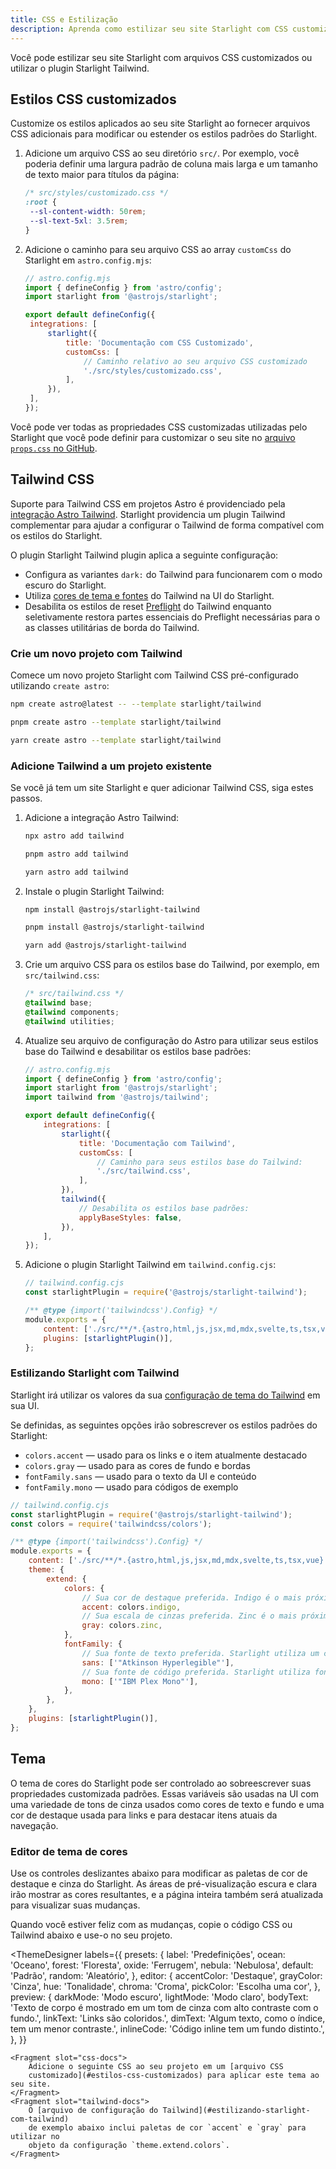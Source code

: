 ```yaml
---
title: CSS e Estilização
description: Aprenda como estilizar seu site Starlight com CSS customizado ou integrá-lo com Tailwind CSS.
---
```


Você pode estilizar seu site Starlight com arquivos CSS customizados ou utilizar o plugin Starlight Tailwind.

## Estilos CSS customizados

Customize os estilos aplicados ao seu site Starlight ao fornecer arquivos CSS adicionais para modificar ou estender os estilos padrões do Starlight.

1. Adicione um arquivo CSS ao seu diretório `src/`.
   Por exemplo, você poderia definir uma largura padrão de coluna mais larga e um tamanho de texto maior para títulos da página:

   ```css
   /* src/styles/customizado.css */
   :root {
   	--sl-content-width: 50rem;
   	--sl-text-5xl: 3.5rem;
   }
   ```

2. Adicione o caminho para seu arquivo CSS ao array `customCss` do Starlight em `astro.config.mjs`:

   ```js
   // astro.config.mjs
   import { defineConfig } from 'astro/config';
   import starlight from '@astrojs/starlight';

   export default defineConfig({
   	integrations: [
   		starlight({
   			title: 'Documentação com CSS Customizado',
   			customCss: [
   				// Caminho relativo ao seu arquivo CSS customizado
   				'./src/styles/customizado.css',
   			],
   		}),
   	],
   });
   ```

Você pode ver todas as propriedades CSS customizadas utilizadas pelo Starlight que você pode definir para customizar o seu site no [arquivo `props.css` no GitHub](https://github.com/withastro/starlight/blob/main/packages/starlight/style/props.css).

## Tailwind CSS

Suporte para Tailwind CSS em projetos Astro é providenciado pela [integração Astro Tailwind](https://docs.astro.build/pt-br/guides/integrations-guide/tailwind/).
Starlight providencia um plugin Tailwind complementar para ajudar a configurar o Tailwind de forma compatível com os estilos do Starlight.

O plugin Starlight Tailwind plugin aplica a seguinte configuração:

- Configura as variantes `dark:` do Tailwind para funcionarem com o modo escuro do Starlight.
- Utiliza [cores de tema e fontes](#estilizando-starlight-com-tailwind) do Tailwind na UI do Starlight.
- Desabilita os estilos de reset [Preflight](https://tailwindcss.com/docs/preflight) do Tailwind enquanto seletivamente restora partes essenciais do Preflight necessárias para o as classes utilitárias de borda do Tailwind.

### Crie um novo projeto com Tailwind


Comece um novo projeto Starlight com Tailwind CSS pré-configurado utilizando `create astro`:

<Tabs>
<TabItem label="npm">

```sh
npm create astro@latest -- --template starlight/tailwind
```

</TabItem>
<TabItem label="pnpm">

```sh
pnpm create astro --template starlight/tailwind
```

</TabItem>
<TabItem label="Yarn">

```sh
yarn create astro --template starlight/tailwind
```

</TabItem>
</Tabs>

### Adicione Tailwind a um projeto existente

Se você já tem um site Starlight e quer adicionar Tailwind CSS, siga estes passos.

1.  Adicione a integração Astro Tailwind:

    <Tabs>

    <TabItem label="npm">

    ```sh
    npx astro add tailwind
    ```

    </TabItem>

    <TabItem label="pnpm">

    ```sh
    pnpm astro add tailwind
    ```

    </TabItem>

    <TabItem label="Yarn">

    ```sh
    yarn astro add tailwind
    ```

    </TabItem>

    </Tabs>

2.  Instale o plugin Starlight Tailwind:

    <Tabs>

    <TabItem label="npm">

    ```sh
    npm install @astrojs/starlight-tailwind
    ```

    </TabItem>

    <TabItem label="pnpm">

    ```sh
    pnpm install @astrojs/starlight-tailwind
    ```

    </TabItem>

    <TabItem label="Yarn">

    ```sh
    yarn add @astrojs/starlight-tailwind
    ```

    </TabItem>

    </Tabs>

3.  Crie um arquivo CSS para os estilos base do Tailwind, por exemplo, em `src/tailwind.css`:

    ```css
    /* src/tailwind.css */
    @tailwind base;
    @tailwind components;
    @tailwind utilities;
    ```

4.  Atualize seu arquivo de configuração do Astro para utilizar seus estilos base do Tailwind e desabilitar os estilos base padrões:

    ```js {11-12,16-17}
    // astro.config.mjs
    import { defineConfig } from 'astro/config';
    import starlight from '@astrojs/starlight';
    import tailwind from '@astrojs/tailwind';

    export default defineConfig({
    	integrations: [
    		starlight({
    			title: 'Documentação com Tailwind',
    			customCss: [
    				// Caminho para seus estilos base do Tailwind:
    				'./src/tailwind.css',
    			],
    		}),
    		tailwind({
    			// Desabilita os estilos base padrões:
    			applyBaseStyles: false,
    		}),
    	],
    });
    ```

5.  Adicione o plugin Starlight Tailwind em `tailwind.config.cjs`:

    ```js ins={2,7}
    // tailwind.config.cjs
    const starlightPlugin = require('@astrojs/starlight-tailwind');

    /** @type {import('tailwindcss').Config} */
    module.exports = {
    	content: ['./src/**/*.{astro,html,js,jsx,md,mdx,svelte,ts,tsx,vue}'],
    	plugins: [starlightPlugin()],
    };
    ```

### Estilizando Starlight com Tailwind

Starlight irá utilizar os valores da sua [configuração de tema do Tailwind](https://tailwindcss.com/docs/theme) em sua UI.

Se definidas, as seguintes opções irão sobrescrever os estilos padrões do Starlight:

- `colors.accent` — usado para os links e o item atualmente destacado
- `colors.gray` — usado para as cores de fundo e bordas
- `fontFamily.sans` — usado para o texto da UI e conteúdo
- `fontFamily.mono` — usado para códigos de exemplo

```js {12,14,18,20}
// tailwind.config.cjs
const starlightPlugin = require('@astrojs/starlight-tailwind');
const colors = require('tailwindcss/colors');

/** @type {import('tailwindcss').Config} */
module.exports = {
	content: ['./src/**/*.{astro,html,js,jsx,md,mdx,svelte,ts,tsx,vue}'],
	theme: {
		extend: {
			colors: {
				// Sua cor de destaque preferida. Indigo é o mais próximo do padrão do Starlight.
				accent: colors.indigo,
				// Sua escala de cinzas preferida. Zinc é o mais próximo do padrão do Starlight.
				gray: colors.zinc,
			},
			fontFamily: {
				// Sua fonte de texto preferida. Starlight utiliza um conjunto de fontes do sistema por padrão.
				sans: ['"Atkinson Hyperlegible"'],
				// Sua fonte de código preferida. Starlight utiliza fontes monospace do sistema por padrão.
				mono: ['"IBM Plex Mono"'],
			},
		},
	},
	plugins: [starlightPlugin()],
};
```

## Tema

O tema de cores do Starlight pode ser controlado ao sobreescrever suas propriedades customizada padrões.
Essas variáveis são usadas na UI com uma variedade de tons de cinza usados como cores de texto e fundo e uma cor de destaque usada para links e para destacar itens atuais da navegação.

### Editor de tema de cores

Use os controles deslizantes abaixo para modificar as paletas de cor de destaque e cinza do Starlight.
As áreas de pré-visualização escura e clara irão mostrar as cores resultantes, e a página inteira também será atualizada para visualizar suas mudanças.

Quando você estiver feliz com as mudanças, copie o código CSS ou Tailwind abaixo e use-o no seu projeto.


<ThemeDesigner
	labels={{
		presets: {
			label: 'Predefinições',
			ocean: 'Oceano',
			forest: 'Floresta',
			oxide: 'Ferrugem',
			nebula: 'Nebulosa',
			default: 'Padrão',
			random: 'Aleatório',
		},
		editor: {
			accentColor: 'Destaque',
			grayColor: 'Cinza',
			hue: 'Tonalidade',
			chroma: 'Croma',
			pickColor: 'Escolha uma cor',
		},
		preview: {
			darkMode: 'Modo escuro',
			lightMode: 'Modo claro',
			bodyText:
				'Texto de corpo é mostrado em um tom de cinza com alto contraste com o fundo.',
			linkText: 'Links são coloridos.',
			dimText: 'Algum texto, como o índice, tem um menor contraste.',
			inlineCode: 'Código inline tem um fundo distinto.',
		},
	}}
>
	<Fragment slot="css-docs">
		Adicione o seguinte CSS ao seu projeto em um [arquivo CSS
		customizado](#estilos-css-customizados) para aplicar este tema ao seu site.
	</Fragment>
	<Fragment slot="tailwind-docs">
		O [arquivo de configuração do Tailwind](#estilizando-starlight-com-tailwind)
		de exemplo abaixo inclui paletas de cor `accent` e `gray` para utilizar no
		objeto da configuração `theme.extend.colors`.
	</Fragment>
</ThemeDesigner>
